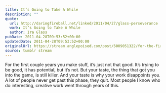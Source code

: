 ```yaml
---
title: It’s Going to Take A While
description: ""
quote:
  url: http://daringfireball.net/linked/2011/04/27/glass-perseverance
  work: It’s Going to Take A While
  author: Ira Glass
pubDate: 2011-04-28T09:53:52+00:00
updatedDate: 2011-04-28T09:53:52+00:00
originalUrl: https://stream.anglepoised.com/post/5009051322/for-the-first-couple-years-you-make-stuff-its
source: tumblr stream
---
```


For the first couple years you make stuff, it’s just not that good. It’s trying to be good, it has potential, but it’s not. But your taste, the thing that got you into the game, is still killer. And your taste is why your work disappoints you. A lot of people never get past this phase, they quit. Most people I know who do interesting, creative work went through years of this.
